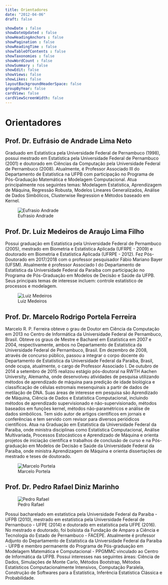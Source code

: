 ```yaml
---
title: Orientadores
date: "2012-04-06"
draft: false

showDate : false
showDateUpdated : false
showHeadingAnchors : false
showPagination : false
showReadingTime : false
showTableOfContents : false
showTaxonomies : false
showWordCount : false
showSummary : false
showEdit: false
showViews: false
showLikes: false
layoutBackgroundHeaderSpace: false
groupByYear: false
cardView: false
cardViewScreenWidth: false
---
```


# Orientadores

## Prof. Dr. Eufrásio de Andrade Lima Neto

Graduado em Estatística pela Universidade Federal de Pernambuco (1998), possui mestrado em Estatística pela Universidade Federal de Pernambuco (2001) e doutorado em Ciências da Computação pela Universidade Federal de Pernambuco (2008). Atualmente, é Professor Associado III do Departamento de Estatística na UFPB com participação no Programa de Pós-Graduação Matemática e Modelagem Computacional. Atua principalmente nos seguintes temas: Modelagem Estatística, Aprendizagem de Máquina, Regressão Robusta, Modelos Lineares Generalizados, Análise de Dados Simbólicos, Clusterwise Regression e Métodos baseado em Kernel.

![Eufrasio Andrade](img/eufrasio.jpeg)


## Prof. Dr. Luiz Medeiros de Araujo Lima Filho


Possui graduação em Estatística pela Universidade Federal de Pernambuco (2005), mestrado em Biometria e Estatística Aplicada (UFRPE - 2009) e doutorado em Biometria e Estatística Aplicada (UFRPE - 2012). Fez Pós-Doutorado em 2017/2018 com o professor pesquisador Fábio Mariano Bayer (UFSM). Atualmente é professor Associado I do Departamento de Estatística da Universidade Federal da Paraíba com participação no Programa de Pós-Graduação em Modelos de Decisão e Saúde da UFPB. Seus principais temas de interesse incluem: controle estatístico de processos e modelagem.

![Luiz Medeiros](img/luiz.jpeg)

## Prof. Dr. Marcelo Rodrigo Portela Ferreira

Marcelo R. P. Ferreira obteve o grau de Doutor em Ciência da Computação em 2013 no Centro de Informática da Universidade Federal de Pernambuco, Brasil. Obteve os graus de Mestre e Bacharel em Estatística em 2007 e 2004, respectivamente, ambos no Departamento de Estatística da Universidade Federal de Pernambuco, Brasil. Em dezembro de 2008, através de concurso público, passou a integrar o corpo docente do Departamento de Estatística da Universidade Federal da Paraíba, Brasil, onde ocupa, atualmente, o cargo de Professor Associado I. De outubro de 2014 a setembro de 2015 realizou estágio pós-doutoral na RWTH Aachen University, Alemanha, onde desenvolveu atividades de pesquisa utilizando métodos de aprendizado de máquina para predição de idade biológica e classificação de células estromais mesenquinais a partir de dados de metilação de DNA. Suas áreas de interesse em pesquisa são Aprendizado de Máquina, Ciência de Dados e Estatística Computacional, incluindo métodos de aprendizado supervisionado e não-supervisionado, métodos baseados em funções kernel, métodos não-paramétricos e análise de dados simbólicos. Tem sido autor de artigos científicos em jornais e conferências e tem servido com revisor para diversos periódicos científicos. Atua na Graduação em Estatística da Universidade Federal da Paraíba, onde ministra disciplinas como Estatística Computacional, Análise Multivariada, Processos Estocásticos e Aprendizado de Máquina e orienta projetos de iniciação científica e trabalhos de conclusão de curso e na Pós-graduação em Modelos de Decisão e Saúde da Universidade Federal da Paraíba, onde ministra Aprendizagem de Máquina e orienta dissertações de mestrado e teses de doutorado.

![Marcelo Portela](img/marcelo.jpeg)

## Prof. Dr. Pedro Rafael Diniz Marinho

![Pedro Rafael](img/pedro.jpeg)


Possui bacharelado em estatística pela Universidade Federal da Paraíba - UFPB (2010), mestrado em estatística pela Universidade Federal de Pernambuco - UFPE (2014) e doutorado em estatística pela UFPE (2016). No mestrado e doutorado, foi bolsista da Fundação de Amparo a Ciência e Tecnologia do Estado de Pernambuco - FACEPE. Atualmente é professor Adjunto do Departamento de Estatística da Universidade Federal da Paraíba - UFPB e membro permanente do Programa de Pós-graduação em Modelagem Matemática e Computacional - PPGMMC vinculado ao Centro de Informática da UFPB. Possui interesses nas seguintes áreas: Ciência de Dados, Simulações de Monte Carlo, Métodos Bootstrap, Métodos Estatísticos Computacionalmente Intensivos, Computação Paralela, Construção de Softwares para a Estatística, Inferência Estatística Clássica e Probabilidade.
